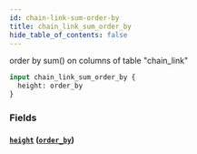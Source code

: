 ```yaml
---
id: chain-link-sum-order-by
title: chain_link_sum_order_by
hide_table_of_contents: false
---
```



order by sum() on columns of table "chain_link"

```graphql
input chain_link_sum_order_by {
  height: order_by
}
```


### Fields

#### [`height`](#) ([`order_by`](../enums/order-by))






